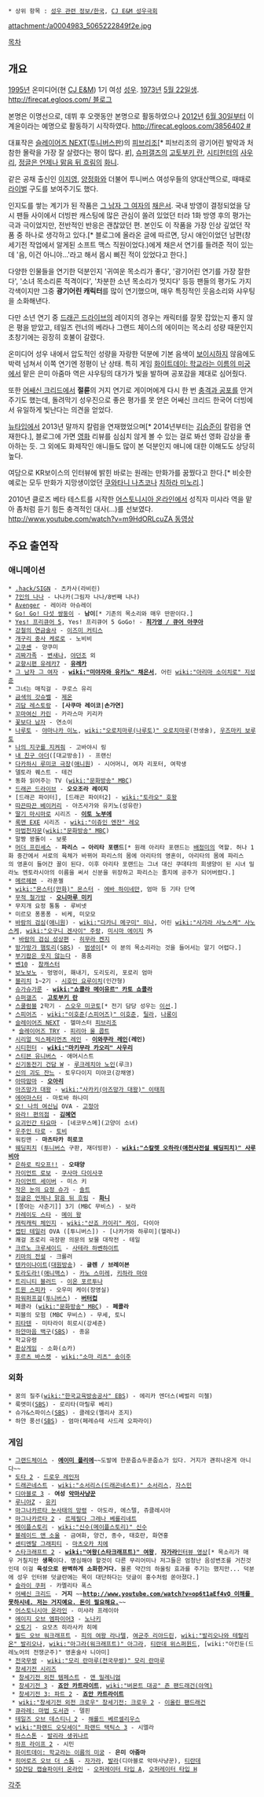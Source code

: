  * 상위 항목 : [[성우 관련 정보/한국]], [[CJ E&M 성우극회]]

attachment:/a0004983_5065222849f2e.jpg

[[목차]]

== 개요 ==
[[1995년]] 온미디어(현 [[CJ E&M]]) 1기 여성 [[성우]]. [[1973년]] [[5월 22일]]생. [[http://firecat.egloos.com/ 블로그]]

본명은 이명선으로, 데뷔 후 오랫동안 본명으로 활동하였으나 [[2012년]] [[6월 30일]]부터 이계윤이라는 예명으로 활동하기 시작하였다. [[http://firecat.egloos.com/3856402 #]]

대표작은 [[슬레이어즈 NEXT]]([[투니버스]]판)의 [[피브리조]][* 피브리조의 광기어린 발악과 처참한 몰락을 가장 잘 살렸다는 평이 많다. [http://bbs2.ruliweb.daum.net/gaia/do/ruliweb/family/230/read?articleId=14567893&objCate1=&bbsId=G005&searchKey=subjectNcontent&itemGroupId=&itemId=75&sortKey=depth&searchValue=%EC%8A%AC%EB%A0%88%EC%9D%B4%EC%96%B4%EC%A6%88&platformId=&pageIndex=2 #]], [[슈퍼갤즈]]의 [[고토부키 란]], [[시티헌터]]의 [[마키무라 카오리|사우리]], [[정글은 언제나 맑음 뒤 흐림]]의 [[하레|화니]].

같은 공채 출신인 [[이지영(성우)|이지영]], [[양정화(성우)|양정화]]와 더불어 투니버스 여성우들의 양대산맥으로, 때때로 [[라이벌]] 구도를 보여주기도 했다.

인지도를 쌓는 계기가 된 작품은 [[그 남자! 그 여자!|그 남자 그 여자]]의 [[미야자와 유키노|채은서]]. 국내 방영이 결정되었을 당시 팬들 사이에서 더빙판 캐스팅에 많은 관심이 쏠려 있었던 터라 1화 방영 후의 평가는 극과 극이었지만, 전반적인 반응은 괜찮았던 편. 본인도 이 작품을 가장 인상 깊었던 작품 중 하나로 생각하고 있다.[* 블로그에 올라온 글에 따르면, 당시 애인이었던 남편(창세기전 작업에서 알게된 소프트 맥스 직원이었다.)에게 채은서 연기를 들려준 적이 있는데 '음, 이건 아니야…'라고 해서 몹시 삐진 적이 있었다고 한다.]

다양한 인물들을 연기한 덕분인지 '귀여운 목소리가 좋다', '광기어린 연기를 가장 잘한다', '소녀 목소리론 적격이다', '차분한 소년 목소리가 멋지다' 등등 팬들의 평가도 가지각색이지만 그중 '''광기어린 캐릭터'''를 많이 연기했으며, 매우 특징적인 웃음소리와 샤우팅을 소화해낸다.

다만 소년 연기 중 [[드래곤 드라이브]]의 레이지의 경우는 캐릭터를 잘못 잡았는지 좋지 않은 평을 받았고, 테일즈 런너의 베라나 그랜드 체이스의 에이미는 목소리 성량 때문인지 초창기에는 굉장히 호불이 갈렸다.

온미디어 성우 내에서 압도적인 성량을 자랑한 덕분에 기본 음색이 [[보이시]]하지 않음에도 박력 넘쳐서 이쪽 연기엔 정평이 난 상태. 특히 게임 [[화이트데이: 학교라는 이름의 미궁]]에서 맡은 은미 아줌마 역은 샤우팅의 대가가 빛을 발하며 공포감을 제대로 심어줬다.

또한 [[어쌔신 크리드]]에서 '''절륜'''의 거지 연기로 게이머에게 다시 한 번 [[충격과 공포]]를 안겨주기도 했는데, 돌려막기 성우진으로 좋은 평가를 못 얻은 어쌔신 크리드 한국어 더빙에서 유일하게 빛난다는 의견을 얻었다.

[[뉴타입]]에서 2013년 말까지 칼럼을 연재했었으며[* 2014년부터는 [[김승준]]이 칼럼을 연재한다.], 블로그에 가면 [[영화]] 리뷰를 심심치 않게 볼 수 있는 걸로 봐선 영화 감상을 좋아하는 듯. 그 외에도 화제작인 애니들도 많이 본 덕분인지 애니에 대한 이해도도 상당히 높다.

여담으로 KR보이스의 인터뷰에 밝힌 바로는 원래는 만화가를 꿈꿨다고 한다.[* 비슷한 예로는 모두 만화가 지망생이었던 [[쿠와타니 나츠코]]나 [[치하라 미노리]].]

2010년 클로즈 베타 테스트를 시작한 [[어스토니시아 온라인]]에서 성직자 미샤라 역을 맡아 좀처럼 듣기 힘든 충격적인 대사(…)를 선보였다. [[http://www.youtube.com/watch?v=m9HdORLcuZA 동영상]]

== 주요 출연작 ==
=== 애니메이션 ===
 * [[.hack/SIGN]] - 츠카사(라비린)
 * [[7인의 나나]] - 나나카(그림자 나나/8번째 나나)
 * [[Avenger]] - 레이라 아슈레이
 * [[Go! Go! 다섯 쌍둥이]] - '''남이'''[* 기존의 목소리와 매우 딴판이다.]
 * [[Yes! 프리큐어 5]], Yes! 프리큐어 5 GoGo! - '''[[미나즈키 카렌|최가영 / 큐어 아쿠아]]'''
 * [[강철의 연금술사]] - [[이즈미 커티스]]
 * [[개구리 중사 케로로]] - 노비비
 * [[고쿠센]] - 양쿠미
 * [[괴짜가족]] - [[오오사와기 사쿠라|변새나]], [[우메보시 나미다|야던조]] 외
 * [[교향시편 유레카7]] - '''[[에우레카|유레카]]'''
 * [[그 남자! 그 여자!|그 남자 그 여자]] - '''[[wiki:"미야자와 유키노" 채은서]]''', 어린 [[wiki:"아리마 소이치로" 지성준]]
 * 그녀는 매직걸 - 쿠로스 유리
 * [[금색의 갓슈벨]] - [[제온]]
 * [[괴담 레스토랑]] - '''[사쿠마 레이코|손가연]'''
 * [[꼬마여신 카린]] - 카라스마 키리카
 * [[꽃보다 남자]] - 연소이
 * [[나루토]] - [[야마나카 이노]], [[wiki:"오로치마루(나루토)" 오로치마루]](전생술), [[우즈마키 보루토]]
 * [[나의 지구를 지켜줘]] - 고바야시 링
 * [[내 친구 아더]]([대교방송]) - 프랜신
 * [[다카하시 루미코 극장]]([[애니원]]) - 시어머니, 여자 리포터, 여학생
 * 델토라 퀘스트 - 테건
 * 동화 읽어주는 TV ([[wiki:"문화방송" MBC]])
 * [[드래곤 드라이브]] - '''오오조라 레이지'''
 * [드래곤 파이터], [드래곤 파이터2] - [[wiki:"토라오" 호왕]]
 * [[따끈따끈 베이커리]] - 아즈사가와 유키노(성유란)
 * [[딸기 마시마로]] 시리즈 - '''[[이토 노부에]]'''
 * [[록맨 EXE]] 시리즈 - [[wiki:"이쥬인 엔잔" 레오]]
 * [[마법천자문]]([[wiki:"문화방송" MBC]])
 * 말짱 꽝돌이 - 보롯
 * [[머더 프린세스]] - '''파리스''' → '''아리타 포랜드'''[* 원래 아리타 포랜드는 [[배정미]]의 역할. 허나 1화 중간에서 서로의 육체가 바뀌어 파리스의 몸에 아리타의 영혼이, 아리타의 몸에 파리스의 영혼이 들어간 꼴이 된다. 이후 아리타 포랜드는 그녀 대신 쿠데타의 희생양이 된 시녀 밀라노 엔토라시아의 이름을 써서 신분을 위장하고 파리스는 졸지에 공주가 되어버렸다.]
 * [[메르헤븐]] - 라푼젤
 * [[wiki:"몬스터(만화)" 몬스터]] - [[에바 하이네만]], 엄마 등 기타 단역
 * [[무적 철가방]] - '''[[오니마루 미키]]'''
 * 무지개 요정 통통 - 루비넷
 * 미르모 퐁퐁퐁 - 비케, 미모모
 * [[바람의 검심]]([[애니원]]) - [[wiki:"다카니 메구미" 미나]], 어린 [[wiki:"사가라 사노스케" 사노스케]], [[wiki:"오구니 겐사이" 주랑]], [[미시마 에이지]] 外
  * [[바람의 검심 성상편]] - [[히무라 켄지]]
 * [[방가방가 햄토리]]([[SBS]]) - [[범생이]][* 이 분의 목소리라는 것을 들어서는 알기 어렵다.]
 * [[부기팝은 웃지 않는다]] - 품품
 * [[벤10]] - [[참캐스터]]
 * [[보노보노]] - 멍멍이, 홰내기, 도리도리, 포로리 엄마
 * [[블리치]] 1~2기 - [[시호인 요루이치]](인간형)
 * [[슈가슈가룬]] - '''[[wiki:"쇼콜라 메이유르" 카토 쇼콜라]]'''
 * [[슈퍼갤즈]] - '''[[고토부키 란]]'''
 * [[스쿨럼블]] 2학기 - [[스오우 미코토]][* 전기 담당 성우는 [[이선]].]
 * [[스피어즈]] - [[wiki:"이호준(스피어즈)" 이호준]], [[틸라]], [[나롱이]]
 * [[슬레이어즈 NEXT]] - 헬마스터 [[피브리조]]
  * [[슬레이어즈 TRY]] - [[피리아 울 콥트]]
 * [[시리얼 익스페리먼츠 레인]] - '''[[이와쿠라 레인]](레인)'''
 * [[시티헌터]] - '''[[wiki:"마키무라 카오리" 사우리]]'''
 * [[스티븐 유니버스]] - 애머시스트
 * [[신기동전기 건담 W]] - [[루크레치아 노인]](루크)
 * [[신의 괴도 잔느]] - 토우다이지 미야코(강채영)
 * [[아따맘마]] - '''[[오아리]]'''
 * [[아즈망가 대왕]] - [[wiki:"사카키(아즈망가 대왕)" 이태희]]
 * [[에어마스터]] - 마토바 하나미
 * [[오! 나의 여신님]] OVA - [[하세가와 소라|고정아]]
 * [[와라! 편의점]] - '''[[김혜연]]'''
 * [[요괴인간 타요마]] - [네코무스메](고양이 소녀)
 * [[우주인 타로]] - [[토비]]
 * 워킹맨 - '''마츠타카 히로코'''
 * [[웨딩피치]] ([[투니버스]] 구판, 재더빙판) - '''[[wiki:"스칼렛 오하라(애천사전설 웨딩피치)" 사루비아]]'''
 * [[은하로 킥오프!!]] - '''오태양'''
 * [[자이언트 로보]] - [[쿠사마 다이사쿠]]
 * [[자이언트 세이버]] - 미스 키
 * [[작은 눈의 요정 슈가]] - [[솔트]]
 * [[정글은 언제나 맑음 뒤 흐림]] - '''[[하레(정글은 언제나 맑음 뒤 흐림)|화니]]'''
 * [쫑아는 사춘기]] 3기 (MBC 무비스) - 보라
 * [[카레이도 스타]] - [[메이 왕]]
 * [[캐릭캐릭 체인지]] - [[wiki:"산죠 카이리" 케이]], 다이아
 * [[캡틴 테일러]] OVA ([투니버스]) - [나카가와 하루미](헬레나)
 * 쾌걸 조로리 극장판 의문의 보물 대작전 - 테일
 * [[크르노 크루세이드]] - [[사테라 하벤하이트]]
 * [[키마의 전설]] - 크롤러
 * [[텐카이나이트]]([[대원방송]]) - '''글렌 / 브레이븐'''
 * [[토라도라!]]([[애니맥스]]) - [[카노 스미레]], [[키하라 마야]]
 * [[트리니티 블러드]] - [[이온 포르투나]]
 * [[트윈 스피카]] - 오우미 케이(장영실)
 * [[파워퍼프걸]]([[투니버스]]) - '''[[버터컵]]'''
 * 페콜라 ([[wiki:"문화방송" MBC]]) - '''페콜라'''
 * 피블의 모험 (MBC 무비스) - 무세, 토니
 * [[피타텐]] - 미타라이 히로시(강세준)
 * [[하얀마음 백구]]([[SBS]]) - 종윤
 * 학교유령
 * [[환상게임]] - 소화(쇼카)
 * [[후르츠 바스켓]] - [[wiki:"소마 리츠" 송이주]]

=== 외화 ===
 * 꿈의 질주([[wiki:"한국교육방송공사" EBS]]) - 에리카 엔더스(베벌리 미첼)
 * 룩앳미([[SBS]]) - 로리타(마릴루 베리)
 * 슈가&스파이스([[SBS]]) - 클레오(멜리사 조지)
 * 하얀 풍선([[SBS]]) - 엄마(페레슈테 사드레 오파라이)

=== 게임 ===
 * [[그랜드체이스]] - '''[[에이미 플리에]]'''~~도발에 한푼줍쇼두푼줍쇼가 있다. 거지가 괜히나온게 아니다~~
 * [[도타 2]] - [[드로우 레인저]]
 * [[드래곤네스트]] - [[wiki:"소서리스(드래곤네스트)" 소서리스]], [[자스민]]
 * [[디아블로 3]] - '''여성 [[악마사냥꾼]]'''
 * [[루니아Z]] - [[유키]]
 * [[마그나카르타 눈사태의 망령]] - 아도라, 에스텔, 쥬클레시아
 * [[마그나카르타 2]] - [[르제필다 그레나 베를리네트]]
 * [[메이플스토리]] - [[wiki:"신수(메이플스토리)" 신수]]
 * [[블레이드 앤 소울]] - 금여화, 양건, 종수, 태호란, 화연홍
 * [[센티멘탈 그래피티]] - [[마츠오카 치에]]
 * [[스타크래프트 2]] - '''[[wiki:"여왕(스타크래프트)" 여왕]]''', '''[[자가라]]'''[https://www.youtube.com/watch?v=xM_i9l5Jqzs|녹음실 인터뷰 영상][* 목소리가 매우 거칠지만 '''생목'''이다. 명심해야 할것이 다른 무리어미나 저그들은 엄청난 음성변조를 거친것인데 이걸 '''육성으로 완벽하게 소화한거다.''' 물론 약간의 하울링 효과를 주기는 했지만... 덕분에 성우 인터뷰 덧글란에는 목이 대단하다는 덧글이 홍수처럼 쏟아졌다.]
 * [[슬라이 쿠퍼]] - 카멜리타 폭스
 * [[어쌔신 크리드]] - '''거지''' ~~'''[[http://www.youtube.com/watch?v=op6t1aEf4vQ 이해를 못하시네. 저는 거지예요. 돈이 필요해요.]]'''~~
 * [[어스토니시아 온라인]] - 미샤라 프레이아
 * [[에이지 오브 엠파이어3]] - [[노나키]]
 * [[오토기]] - 요모츠 히라사카 히메
 * [[월드 오브 워크래프트]] - [[피의 여왕 라나텔]], [[여군주 리아드린]], [[wiki:"발리오나와 테랄리온" 발리오나]], [[wiki:"아그라(워크래프트)" 아그라]], [[티란데 위스퍼윈드]], [wiki:"아킨둔(드레노어의 전쟁군주)" 영혼술사 니아미]
 * [[전국무쌍]] - [[wiki:"모리 란마루(전국무쌍)" 모리 란마루]]
 * [[창세기전 시리즈]]
  * [[창세기전 외전 템페스트]] - [[앤 밀레니엄]]
  * [[창세기전 3]] - '''[[죠안 카트라이트]]''', [[wiki:"버몬트 대공" 죤 팬드래건(아역)]]
  * [[창세기전 3: 파트 2]] - '''[[죠안 카트라이트]]'''
  * [[wiki:"창세기전 외전 크로우" 창세기전: 크로우 2]] - [[이올린 팬드래건]]
 * [[큐라레: 마법 도서관]] - 델핀
 * [[테일즈 오브 데스티니 2]] - [[해롤드 베르셀리우스]]
 * [[wiki:"파랜드 오딧세이" 파랜드 택틱스 3]] - 시엘라
 * [[하스스톤]] - [[발리라 생귀나르(하스스톤: 워크래프트의 영웅들)|발리라 생귀나르]]
 * [[하프 라이프 2]] - 시민
 * [[화이트데이: 학교라는 이름의 미궁]] - '''은미 아줌마'''
 * [[히어로즈 오브 더 스톰]] - [[자가라(히어로즈 오브 더 스톰)|자가라]], [[발라(히어로즈 오브 더 스톰)|발라]](디아블로 악마사냥꾼), [[티란데(히어로즈 오브 더 스톰)|티란데]]
 * [[SD건담 캡슐파이터 온라인]] - [[SD건담 캡슐파이터 온라인/오퍼레이터#s-3.1|오퍼레이터 타입 A]], [[SD건담 캡슐파이터 온라인/오퍼레이터#s-3.8|오퍼레이터 타입 H]]

[[각주]]
